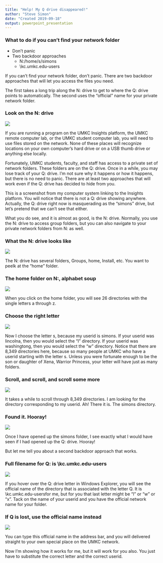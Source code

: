 ```yaml
---
title: "Help! My Q drive disappeared!"
author: "Steve Simon"
date: "Created 2019-09-18"
output: powerpoint_presentation
---
```


### What to do if you can't find your network folder
+ Don't panic
+ Two backdoor approaches
  + N:/home/s/simons
  + \\kc.umkc.edu\kc-users\home\s\simons

<div class="notes">

If you can't find your network folder, don't panic. There are two backdoor approaches that will let you access the files you need.

The first takes a long trip along the N: drive to get to where the Q: drive points to automatically. The second uses the "official" name for your private network folder.

</div>

### Look on the N: drive

![](../images/finding-q-01.png)

<div class="notes">

If you are running a program on the UMKC Insights platform, the UMKC remote computer lab, or the UMKC student computer lab, you will need to use files stored on the network. None of these places will recognize locations on your own computer's hard drive or on a USB thumb drive or anything else locally.

Fortunately, UMKC students, faculty, and staff has access to a private set of network folders. These folders are on the Q: drive. Once in a while, you may lose track of your Q: drive. I'm not sure why it happens or how it happens, but there is no need to panic. There are at least two approaches that will work even if the Q: drive has decided to hide from you.

This is a screenshot from my computer system linking to the Insights platform. You will notice that there is not a Q: drive showing anywhere. Actually, the Q: drive right now is masquerading as the "simons" drive, but let's pretend that we can't see that either.

What you do see, and it is almost as good, is the N: drive. Normally, you use the N: drive to access group folders, but you can also navigate to your private network folders from N: as well.

</div>

### What the N: drive looks like

![](../images/finding-q-02.png)

<div class="notes">

The N: drive has several folders, Groups, home, Install, etc. You want to peelk at the "home" folder.

</div>

### The home folder on N:, alphabet soup

![](../images/finding-q-03.png)

<div class="notes">

When you click on the home folder, you will see 26 directories with the single letters a through z.

</div>

### Choose the right letter

![](../images/finding-q-04.png)

<div class="notes">

Now I choose the letter s, because my userid is simons. If your userid was lincolna, then you would select the "l" directory. If your userid was washingtong, then you would select the "w" directory. Notice that there are 8,349 directories here, because so many people at UMKC who have a userid starting with the letter s. Unless you were fortunate enough to be the son or daughter of Xena, Warrior Princess, your letter will have just as many folders.

</div>

### Scroll, and scroll, and scroll some more

![](../images/finding-q-05.png)

<div class="notes">

It takes a while to scroll through 8,349 directories. I am looking for the directory corresponding to my userid. Ah! There it is. The simons directory.

</div>

### Found it. Hooray!

![](../images/finding-q-06.png)

<div class="notes">

Once I have opened up the simons folder, I see exactly what I would have seen if I had opened up the Q: drive. Hooray!

But let me tell you about a second backdoor approach that works.

</div>

### Full filename for Q: is \\kc.umkc.edu\kc-users\home\s\simons

![](../images/finding-q-07.png)

<div class="notes">

If you hover over the Q: drive letter in Windows Explorer, you will see the official name of the directory that is associated with the letter Q. It is \\kc.umkc.edu\kc-users\home\s for me, but for you that last letter might be "l" or "w" or "x". Tack on the name of your userid and you have the official network name for your folder.

</div>

### If Q is lost, use the official name instead

![](../images/finding-q-08.png)

<div class="notes">

You can type this official name in the address bar, and you will delivered straight to your own special place on the UMKC network.

Now I'm showing how it works for me, but it will work for you also. You just have to substitute the correct letter and the correct userid.

</div>